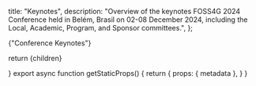 
  title: "Keynotes",
  description:
    "Overview of the keynotes FOSS4G 2024 Conference held in Belém, Brasil on 02-08 December 2024, including the Local, Academic, Program, and Sponsor committees.",
};

<Heading color="red" bubble>
  {"Conference Keynotes"}
</Heading>

<div className="grid items-center justify-center grid-cols-1 sm:grid-cols-3 sm:gap-10">
  <Keynotes bioText="(click here to read biography)" />
</div>

  return <MdxLayout metadata={metadata}>{children}</MdxLayout>

}
export async function getStaticProps() {
return {
props: {
metadata
},
}
}
